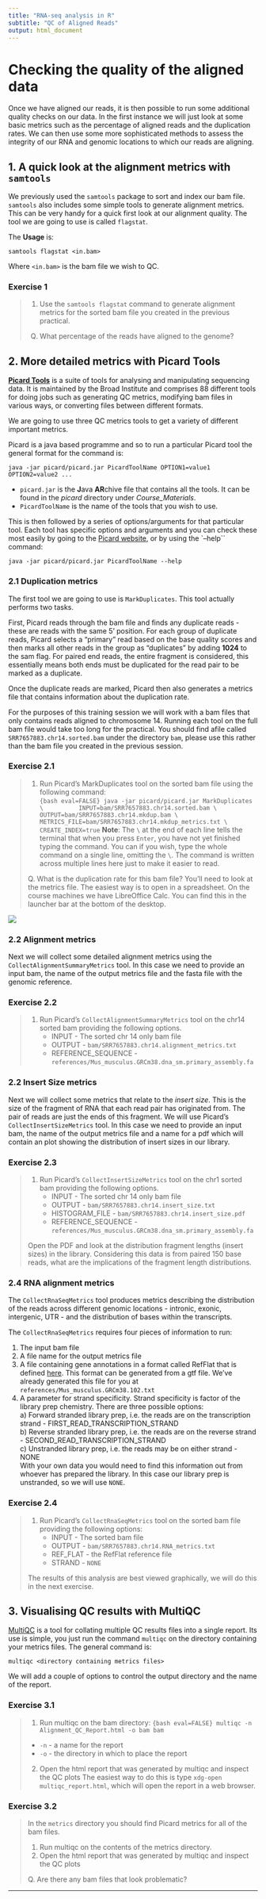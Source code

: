 ```yaml
---
title: "RNA-seq analysis in R"
subtitle: "QC of Aligned Reads"
output: html_document
---
```


# Checking the quality of the aligned data

Once we have aligned our reads, it is then possible to run some additional
quality checks on our data. In the first instance we will just look at some
basic metrics such as the percentage of aligned reads and the duplication
rates. We can then use some more sophisticated methods to assess the integrity
of our RNA and genomic locations to which our reads are aligning. 

## 1. A quick look at the alignment metrics with `samtools`

We previously used the `samtools` package to sort and index our bam file.
`samtools` also includes some simple tools to generate alignment metrics. This
can be very handy for a quick first look at our alignment quality. The tool we
are going to use is called `flagstat`.

The **Usage** is:

```
samtools flagstat <in.bam>
```

Where `<in.bam>` is the bam file we wish to QC.

### Exercise 1

> 1. Use the `samtools flagstat` command to generate alignment metrics for
>    the sorted bam file you created in the previous practical.
> 
> Q) What percentage of the reads have aligned to the genome?


## 2. More detailed metrics with Picard Tools

[**Picard Tools**](https://broadinstitute.github.io/picard/) is a suite of
tools for analysing and manipulating sequencing data. It is maintained by the
Broad Institute and comprises 88 different tools for doing jobs such as
generating QC metrics, modifying bam files in various ways, or converting files
between different formats.

We are going to use three QC metrics tools to get a variety of different
important metrics.

Picard is a java based programme and so to run a particular Picard tool the
general format for the command is:

```
java -jar picard/picard.jar PicardToolName OPTION1=value1 OPTION2=value2 ...
```

* `picard.jar` is the **J**ava **AR**chive file that contains all the tools. It
  can be found in the *picard* directory under *Course_Materials*. 
* `PicardToolName` is the name of the tools that you wish to use. 

This is then followed by a series of options/arguments for that particular
tool. Each tool has specific options and arguments and you can check these
most easily by going to the [Picard
website](https://broadinstitute.github.io/picard/), or by using the `--help``
command:

```
java -jar picard/picard.jar PicardToolName --help
```

### 2.1 Duplication metrics

The first tool we are going to use is `MarkDuplicates`. This tool
actually performs two tasks. 

First, Picard reads through the bam file and finds any duplicate reads - these
are reads with the same 5' position. For each group of duplicate reads, Picard
selects a "primary" read based on the base quality scores and then marks all
other reads in the group as "duplicates" by adding **1024** to the sam flag. 
For paired end reads, the entire fragment is considered, this essentially means
both ends must be duplicated for the read pair to be marked as a duplicate.

Once the duplicate reads are marked, Picard then also generates a metrics file
that contains information about the duplication rate.

For the purposes of this training session we will work with a bam files that
only contains reads aligned to chromosome 14. Running each tool on the full bam
file would take too long for the practical. You should find afile called
`SRR7657883.chr14.sorted.bam` under the directory `bam`, please use this rather
than the bam file you created in the previous session.

### Exercise 2.1

> 1. Run Picard's MarkDuplicates tool on the sorted bam file using the
>    following command:  
> ```{bash eval=FALSE}
> java -jar picard/picard.jar MarkDuplicates \
>          INPUT=bam/SRR7657883.chr14.sorted.bam \
>          OUTPUT=bam/SRR7657883.chr14.mkdup.bam \
>          METRICS_FILE=bam/SRR7657883.chr14.mkdup_metrics.txt \
>          CREATE_INDEX=true
> ```
> **Note**: The `\` at the end of each line tells the terminal that when you press 
> `Enter`, you have not yet finished typing the command. You can if you wish, type
> the whole command on a single line, omitting the `\`. The command is written across
> multiple lines here just to make it easier to read.
>
> Q. What is the duplication rate for this bam file? You'll need to look at the
> metrics file. The easiest way is to open in a spreadsheet. On the course 
> machines we have LibreOffice Calc. You can find this in the launcher bar at 
> the bottom of the desktop.

![](images/Launcher_bar_cacl.png)

### 2.2 Alignment metrics

Next we will collect some detailed alignment metrics using the
`CollectAlignmentSummaryMetrics` tool. In this case we need to provide an
input bam, the name of the output metrics file and the fasta file with the
genomic reference.

### Exercise 2.2

> 1. Run Picard's `CollectAlignmentSummaryMetrics` tool on the chr14 sorted bam 
>    providing the following options.
>     * INPUT - The sorted chr 14 only bam file
>     * OUTPUT - `bam/SRR7657883.chr14.alignment_metrics.txt`
>     * REFERENCE_SEQUENCE - `references/Mus_musculus.GRCm38.dna_sm.primary_assembly.fa`
>

### 2.2 Insert Size metrics

Next we will collect some metrics that relate to the *insert size*. This is the
size of the fragment of RNA that each read pair has originated from. The pair
of reads are just the ends of this fragment. We will use Picard's
`CollectInsertSizeMetrics` tool. In this case we need to provide an
input bam, the name of the output metrics file and a name for a pdf which will
contain an plot showing the distribution of insert sizes in our library.

### Exercise 2.3

> 1. Run Picard's `CollectInsertSizeMetrics` tool on the chr1 sorted bam 
>    providing the following options.
>     * INPUT - The sorted chr 14 only bam file
>     * OUTPUT - `bam/SRR7657883.chr14.insert_size.txt`
>     * HISTOGRAM_FILE - `bam/SRR7657883.chr14.insert_size.pdf`
>     * REFERENCE_SEQUENCE - `references/Mus_musculus.GRCm38.dna_sm.primary_assembly.fa`  
>
> Open the PDF and look at the distribution fragment lengths (insert sizes) 
> in the library. 
> Considering this data is from paired 150 base reads, what are the implications
> of the fragment length distributions.

### 2.4 RNA alignment metrics

The `CollectRnaSeqMetrics` tool produces metrics describing the distribution of
the reads across different genomic locations - intronic, exonic, intergenic,
UTR - and the distribution of bases within the transcripts.

The `CollectRnaSeqMetrics` requires four pieces of information to run:

1. The input bam file  
2. A file name for the output metrics file
3. A file containing gene annotations in a format called RefFlat that is defined
   [here](http://genome.ucsc.edu/goldenPath/gbdDescriptionsOld.html#RefFlat).
   This format can be generated from a gtf file. We've already generated this
   file for you at `references/Mus_musculus.GRCm38.102.txt`  
4. A parameter for strand specificity. Strand specificity is factor of the
   library prep chemistry. There are three possible options:  
        a) Forward stranded library prep, i.e. the reads are on the
           transcription strand - FIRST_READ_TRANSCRIPTION_STRAND   
        b) Reverse stranded library prep, i.e. the reads are on the reverse
           strand - SECOND_READ_TRANSCRIPTION_STRAND  
        c) Unstranded library prep, i.e. the reads may be on either strand -
           NONE  
    With your own data you would need to find this information out from whoever has
    prepared the library. In this case our library prep is unstranded, so we will
    use `NONE`.

### Exercise 2.4

> 1. Run Picard's `CollectRnaSeqMetrics` tool on the sorted bam file providing
>    the following options:
>       * INPUT - The sorted bam file
>       * OUTPUT - `bam/SRR7657883.chr14.RNA_metrics.txt`
>       * REF_FLAT - the RefFlat reference file
>       * STRAND - `NONE`
>
> The results of this analysis are best viewed graphically, we will do this in
> the next exercise.

## 3. Visualising QC results with MultiQC

[MultiQC](https://multiqc.info/) is a tool for collating multiple QC results
files into a single report. Its use is simple, you just run the command
`multiqc` on the directory containing your metrics files. The general command is:

```
multiqc <directory containing metrics files>
```

We will add a couple of options to control the output directory and the name
of the report.

### Exercise 3.1

> 1. Run multiqc on the bam directory: 
> ```{bash eval=FALSE}
> multiqc -n Alignment_QC_Report.html -o bam bam
> ```   
>
> * `-n` - a name for the report
> * `-o` - the directory in which to place the report
> 2. Open the html report that was generated by multiqc and inspect the QC plots
>    The easiest way to do this is type `xdg-open multiqc_report.html`, which 
>    will open the report in a web browser.

### Exercise 3.2

> In the `metrics` directory you should find Picard metrics for all of the bam
> files.  
>
> 1. Run multiqc on the contents of the metrics directory.   
> 2. Open the html report that was generated by multiqc and inspect the QC plots 
>
> Q. Are there any bam files that look problematic?

---------------------------------------------------------------------